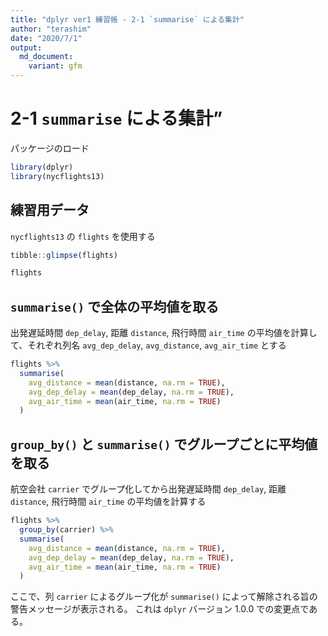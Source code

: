 ```yaml
---
title: "dplyr ver1 練習帳 - 2-1 `summarise` による集計"
author: "terashim"
date: "2020/7/1"
output: 
  md_document:
    variant: gfm
---
```


# 2-1 `summarise` による集計"

パッケージのロード

```r
library(dplyr)
library(nycflights13)
```

## 練習用データ

`nycflights13` の `flights` を使用する

```r
tibble::glimpse(flights)
```


```r
flights
```


## `summarise()` で全体の平均値を取る

出発遅延時間 `dep_delay`, 距離 `distance`, 飛行時間 `air_time`
の平均値を計算して、それぞれ列名 `avg_dep_delay`, `avg_distance`, `avg_air_time` とする

```r
flights %>% 
  summarise(
    avg_distance = mean(distance, na.rm = TRUE),
    avg_dep_delay = mean(dep_delay, na.rm = TRUE),
    avg_air_time = mean(air_time, na.rm = TRUE)
  )
```

## `group_by()` と `summarise()` でグループごとに平均値を取る

航空会社 `carrier` でグループ化してから出発遅延時間 `dep_delay`, 距離 `distance`, 飛行時間 `air_time` の平均値を計算する

```r
flights %>% 
  group_by(carrier) %>% 
  summarise(
    avg_distance = mean(distance, na.rm = TRUE),
    avg_dep_delay = mean(dep_delay, na.rm = TRUE),
    avg_air_time = mean(air_time, na.rm = TRUE)
  )
```

ここで、列 `carrier` によるグループ化が `summarise()` によって解除される旨の警告メッセージが表示される。
これは `dplyr` バージョン 1.0.0 での変更点である。

